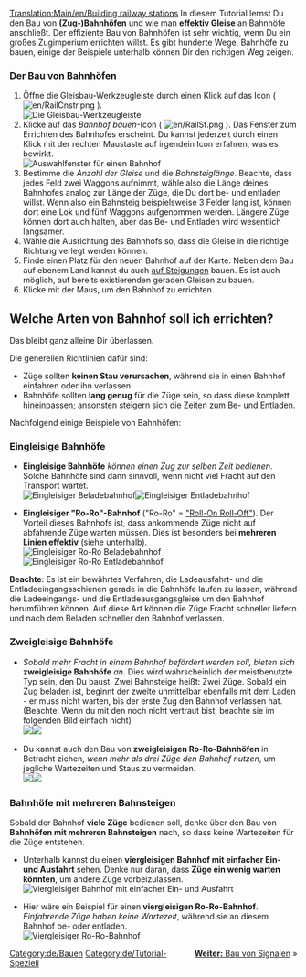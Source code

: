 [[Translation:Main/en/Building railway stations]]{{en/-}}{{de/Tutorial}}
In diesem Tutorial lernst Du den Bau von '''(Zug-)Bahnhöfen''' und wie man '''effektiv Gleise''' an Bahnhöfe anschließt. Der effiziente Bau von Bahnhöfen ist sehr wichtig, wenn Du ein großes Zugimperium errichten willst. Es gibt hunderte Wege, Bahnhöfe zu bauen, einige der Beispiele unterhalb können Dir den richtigen Weg zeigen.

=== Der Bau von Bahnhöfen ===
# Öffne die Gleisbau-Werkzeugleiste durch einen Klick auf das Icon ( [[File:en/RailCnstr.png]] ).<br/>[[File:en/Railroad Construction.png|none|frame|Die Gleisbau-Werkzeugleiste]]
# Klicke auf das ''Bahnhof bauen''-Icon ( [[File:en/RailSt.png]] ). Das Fenster zum Errichten des Bahnhofes erscheint. Du kannst jederzeit durch einen Klick mit der rechten Maustaste auf irgendein Icon erfahren, was es bewirkt.<br/>[[File:en/stationgui.png|none|frame|Auswahlfenster für einen Bahnhof]]
# Bestimme die ''Anzahl der Gleise'' und die ''Bahnsteiglänge''. Beachte, dass jedes Feld zwei Waggons aufnimmt, wähle also die Länge deines Bahnhofes analog zur Länge der Züge, die Du dort be- und entladen willst. Wenn also ein Bahnsteig beispielsweise 3 Felder lang ist, können dort eine Lok und fünf Waggons aufgenommen werden. Längere Züge können dort auch halten, aber das Be- und Entladen wird wesentlich langsamer.
# Wähle die Ausrichtung des Bahnhofs so, dass die Gleise in die richtige Richtung verlegt werden können.
# Finde einen Platz für den neuen Bahnhof auf der Karte. Neben dem Bau auf ebenem Land kannst du auch [[Main/de/Bau an Steigungen|auf Steigungen]] bauen. Es ist auch möglich, auf bereits existierenden geraden Gleisen zu bauen.
# Klicke mit der Maus, um den Bahnhof zu errichten.

== Welche Arten von Bahnhof soll ich errichten? ==
Das bleibt ganz alleine Dir überlassen.

Die generellen Richtlinien dafür sind:
* Züge sollten '''keinen Stau verursachen''', während sie in einen Bahnhof einfahren oder ihn verlassen
* Bahnhöfe sollten '''lang genug''' für die Züge sein, so dass diese komplett hineinpassen; ansonsten steigern sich die Zeiten zum Be- und Entladen.

Nachfolgend einige Beispiele von Bahnhöfen:

=== Eingleisige Bahnhöfe ===
* '''Eingleisige Bahnhöfe''' ''können einen Zug zur selben Zeit bedienen''. Solche Bahnhöfe sind dann sinnvoll, wenn nicht viel Fracht auf den Transport wartet.<br/>[[File:en/RailStTut One str coal.png|none|frame|Eingleisiger Beladebahnhof]][[File:en/RailStTut One str pow.png|none|frame|Eingleisiger Entladebahnhof]]

*'''Eingleisiger "Ro-Ro"-Bahnhof''' ("Ro-Ro" = [http://de.wikipedia.org/wiki/Roll_on_roll_off "Roll-On Roll-Off"]). Der Vorteil dieses Bahnhofs ist, dass ankommende Züge nicht auf abfahrende Züge warten müssen. Dies ist besonders bei '''mehreren Linien effektiv''' (siehe unterhalb).<br/>[[File:en/RailStTut One aro coal.png|none|frame|Eingleisiger Ro-Ro Beladebahnhof]][[File:en/RailStTut One aro pow.png|none|frame|Eingleisiger Ro-Ro Entladebahnhof]]

'''Beachte''': Es ist ein bewährtes Verfahren, die Ladeausfahrt- und die Entladeeingangsschienen gerade in die Bahnhöfe laufen zu lassen, während die Ladeeingangs- und die Entladeausgangsgleise um den Bahnhof herumführen können. Auf diese Art können die Züge Fracht schneller liefern und nach dem Beladen schneller den Bahnhof verlassen.

=== Zweigleisige Bahnhöfe ===
* ''Sobald mehr Fracht in einem Bahnhof befördert werden soll, bieten sich'' '''zweigleisige Bahnhöfe''' ''an''. Dies wird wahrscheinlich der meistbenutzte Typ sein, den Du baust. Zwei Bahnsteige heißt: Zwei Züge. Sobald ein Zug beladen ist, beginnt der zweite unmittelbar ebenfalls mit dem Laden - er muss nicht warten, bis der erste Zug den Bahnhof verlassen hat.<br/>(Beachte: Wenn du mit den {{User:Pystro/Template:Link Translation|Presignals|De|Vorsignalen|Vorsignale|Vorsignal|Presignale|Presignal}} noch nicht vertraut bist, beachte sie im folgenden Bild einfach nicht)<br/>[[File:en/RailStTut Two str coal.png|none|frame|]][[File:en/RailStTut Two str pow.png|none|frame|]]

* Du kannst auch den Bau von '''zweigleisigen Ro-Ro-Bahnhöfen''' in Betracht ziehen, ''wenn mehr als drei Züge den Bahnhof nutzen'', um jegliche Wartezeiten und Staus zu vermeiden.<br/>[[File:en/RailStTut Two aro coal.png|none|frame|]][[File:en/RailStTut Two aro pow.png|none|frame|]]

=== Bahnhöfe mit mehreren Bahnsteigen ===
Sobald der Bahnhof '''viele Züge''' bedienen soll, denke über den Bau von '''Bahnhöfen mit mehreren Bahnsteigen''' nach, so dass keine Wartezeiten für die Züge entstehen.

* Unterhalb kannst du einen '''viergleisigen Bahnhof mit einfacher Ein- und Ausfahrt''' sehen. Denke nur daran, dass '''Züge ein wenig warten könnten''', um andere Züge vorbeizulassen.<br/>[[File:en/RailStTut Four str ore.png|none|frame|Viergleisiger Bahnhof mit einfacher Ein- und Ausfahrt]]

* Hier wäre ein Beispiel für einen '''viergleisigen Ro-Ro-Bahnhof'''. ''Einfahrende Züge haben keine Wartezeit'', während sie an diesem Bahnhof be- oder entladen.<br/>[[File:en/RailStTut Four aro ore.png|none|frame|Viergleisiger Ro-Ro-Bahnhof]]
<span style="float: right">[[Main/de/Gleissignale setzen|'''Weiter:''' Bau von Signalen]] &raquo;</span>

[[Category:de/Bauen]]
[[Category:de/Tutorial-Speziell]]